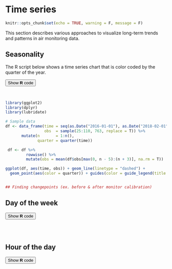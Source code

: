 # Time series

```r
knitr::opts_chunk$set(echo = TRUE, warning = F, message = F)
```


This section describes various approaches to visualize long-term trends and patterns in air monitoring data.



## Seasonality
The R script below shows a time series chart that is color coded by the quarter of the year.


<div class="toggle"><button class = "btn_code">Show __R__ code</button>
<br>

```r
library(ggplot2)
library(dplyr)
library(lubridate)

# Sample data
df <- data_frame(time = seq(as.Date("2016-01-01"), as.Date("2018-02-01"), 1), 
                 obs  = sample(25:110, 763, replace = T)) %>% 
       mutate(n       = 1:n(),
              quarter = quarter(time))

 df <- df %>% 
         rowwise() %>%
         mutate(obs = mean(df$obs[max(0, n - 5):(n + 3)], na.rm = T))   

ggplot(df, aes(time, obs)) + geom_line(linetype = "dashed") +
  geom_point(aes(color = quarter)) + guides(color = guide_legend(title = "Quarter"))


## Finding changepoints (ex. before & after monitor calibration)  

```

</div>



## Day of the week
<div class="toggle"><button class = "btn_code">Show __R__ code</button>
<br>

```r
```
</div>


## Hour of the day
<div class="toggle"><button class = "btn_code">Show __R__ code</button>
<br>

```r
```
</div>
